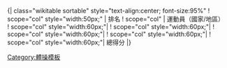 <noinclude>{| </noinclude>class="wikitable sortable" style="text-align:center; font-size:95%"
! scope="col" style="width:50px;" | 排名 
! scope="col" | 運動員（國家/地區）  
! scope="col" style="width:60px;"| {{Vault}} 
! scope="col" style="width:60px;"| {{Uneven bars}} 
! scope="col" style="width:60px;"| {{Balance beam}} 
! scope="col" style="width:60px;"| {{Floor (gymnastics)}} 
! scope="col" style="width:60px;"| 總得分<noinclude>
|}
[[Category:體操模板]]
</noinclude>
